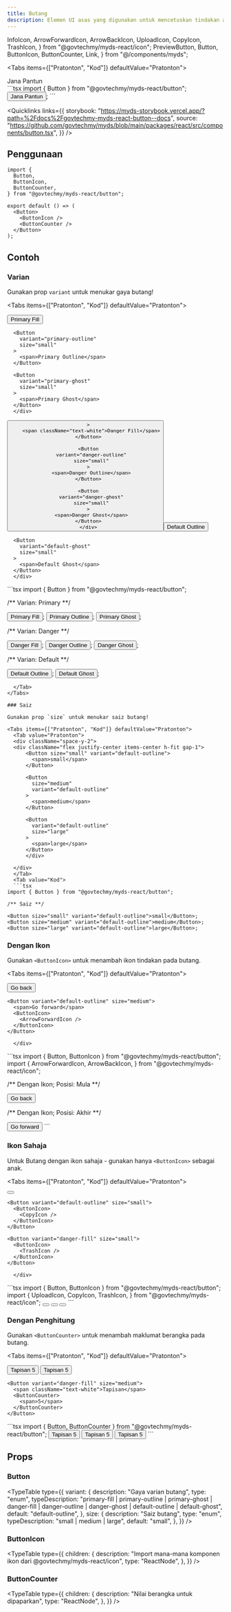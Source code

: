 ```yaml
---
title: Butang
description: Elemen UI asas yang digunakan untuk mencetuskan tindakan atau acara. Ia memastikan konsistensi, kebolehcapaian, dan panggilan tindakan yang jelas.
---
```


  InfoIcon,
  ArrowForwardIcon,
  ArrowBackIcon,
  UploadIcon,
  CopyIcon,
  TrashIcon,
} from "@govtechmy/myds-react/icon";
  PreviewButton,
  Button,
  ButtonIcon,
  ButtonCounter,
  Link,
} from "@/components/myds";

<Tabs items={["Pratonton", "Kod"]} defaultValue="Pratonton">
  <Tab value="Pratonton">
  <div className="flex justify-center">
      <PreviewButton
        variant="primary-fill"
        size="small"
        pantun="Berjalan-jalan ke kota tua, Membeli kuih di pasar pagi. Membuka jalan menuju dunia, 'Button' ditekan dengan jari. -- Copilot"
      >
        <span className="text-white">Jana Pantun</span>
      </PreviewButton>
      </div>
  </Tab>
  <Tab value="Kod">
  ```tsx 
import { Button } from "@govtechmy/myds-react/button";

<Button variant="primary-fill" size="small" onClick={...}>
  Jana Pantun
</Button>;
```
  </Tab>
</Tabs>

<Quicklinks
  links={{
    storybook:
      "https://myds-storybook.vercel.app/?path=%2Fdocs%2Fgovtechmy-myds-react-button--docs",
    source:
      "https://github.com/govtechmy/myds/blob/main/packages/react/src/components/button.tsx",
  }}
/>

## Penggunaan

```tsx copy
import {
  Button,
  ButtonIcon,
  ButtonCounter,
} from "@govtechmy/myds-react/button";
```

```tsx copy
export default () => (
  <Button>
    <ButtonIcon />
    <ButtonCounter />
  </Button>
);
```

## Contoh

### Varian

Gunakan prop `variant` untuk menukar gaya butang!

<Tabs items={["Pratonton", "Kod"]} defaultValue="Pratonton">
  <Tab value="Pratonton">
  <div className="space-y-2">
  <div className="flex justify-center items-center h-fit gap-1">
      <Button
        variant="primary-fill"
        size="small"
      >
        <span className="text-white">Primary Fill</span>
      </Button>

      <Button
        variant="primary-outline"
        size="small"
      >
        <span>Primary Outline</span>
      </Button>

      <Button
        variant="primary-ghost"
        size="small"
      >
        <span>Primary Ghost</span>
      </Button>
      </div>

  <div className="flex justify-center items-center h-fit gap-1">
      <Button
        variant="danger-fill"
        size="small"
    
      >
        <span className="text-white">Danger Fill</span>
      </Button>

      <Button
        variant="danger-outline"
        size="small"
      >
        <span>Danger Outline</span>
      </Button>

      <Button
        variant="danger-ghost"
        size="small"
      >
        <span>Danger Ghost</span>
      </Button>
      </div>

  <div className="flex justify-center items-center h-fit gap-1">
      <Button
        variant="default-outline"
        size="small"
      >
        <span>Default Outline</span>
      </Button>

      <Button
        variant="default-ghost"
        size="small"
      >
        <span>Default Ghost</span>
      </Button>
      </div>

  </div>
  </Tab>
  <Tab value="Kod">
  ```tsx 
import { Button } from "@govtechmy/myds-react/button";

/** Varian: Primary **/

<Button variant="primary-fill">Primary Fill</Button>;
<Button variant="primary-outline">Primary Outline</Button>;
<Button variant="primary-ghost">Primary Ghost</Button>;

/** Varian: Danger **/

<Button variant="danger-fill">Danger Fill</Button>;
<Button variant="danger-outline">Danger Outline</Button>;
<Button variant="danger-ghost">Danger Ghost</Button>;

/** Varian: Default **/

<Button variant="default-outline">Default Outline</Button>;
<Button variant="default-ghost">Default Ghost</Button>;
```
  </Tab>
</Tabs>

### Saiz

Gunakan prop `size` untuk menukar saiz butang!

<Tabs items={["Pratonton", "Kod"]} defaultValue="Pratonton">
  <Tab value="Pratonton">
  <div className="space-y-2">
  <div className="flex justify-center items-center h-fit gap-1">
      <Button size="small" variant="default-outline">
        <span>small</span>
      </Button>

      <Button
        size="medium"
        variant="default-outline"
      >
        <span>medium</span>
      </Button>

      <Button
        variant="default-outline"
        size="large"
      >
        <span>large</span>
      </Button>
      </div>

  </div>
  </Tab>
  <Tab value="Kod">
  ```tsx 
import { Button } from "@govtechmy/myds-react/button";

/** Saiz **/

<Button size="small" variant="default-outline">small</Button>;
<Button size="medium" variant="default-outline">medium</Button>;
<Button size="large" variant="default-outline">large</Button>;
```
  </Tab>
</Tabs>

### Dengan Ikon

Gunakan `<ButtonIcon>` untuk menambah ikon tindakan pada butang.

<Tabs items={["Pratonton", "Kod"]} defaultValue="Pratonton">
  <Tab value="Pratonton">
  <div className="space-y-2">
  <div className="flex justify-center items-center h-fit gap-1">
     <Button variant="default-outline" size="medium">
      <ButtonIcon>
        <ArrowBackIcon />
      </ButtonIcon>
      <span>Go back</span>
    </Button>
     
    <Button variant="default-outline" size="medium">
      <span>Go forward</span>
      <ButtonIcon>
        <ArrowForwardIcon />
      </ButtonIcon>
    </Button>

      </div>

  </div>
  </Tab>
  <Tab value="Kod">
```tsx 
import { Button, ButtonIcon } from "@govtechmy/myds-react/button";
import {
  ArrowForwardIcon,
  ArrowBackIcon,
} from "@govtechmy/myds-react/icon";

/** Dengan Ikon; Posisi: Mula **/

<Button variant="default-outline" size="medium">
  <ButtonIcon>
    <ArrowBackIcon />
  </ButtonIcon>
  <span>Go back</span>
</Button>

/** Dengan Ikon; Posisi: Akhir **/

<Button variant="default-outline" size="medium">
  <span>Go forward</span>
  <ButtonIcon>
    <ArrowForwardIcon />
  </ButtonIcon>
</Button>
```
  </Tab>
</Tabs>

### Ikon Sahaja

Untuk Butang dengan ikon sahaja - gunakan hanya `<ButtonIcon>` sebagai anak.

<Tabs items={["Pratonton", "Kod"]} defaultValue="Pratonton">
  <Tab value="Pratonton">
  <div className="flex justify-center items-center h-fit gap-1">
    <Button variant="primary-fill" size="small">
      <ButtonIcon>
        <UploadIcon />
      </ButtonIcon>
    </Button>

    <Button variant="default-outline" size="small">
      <ButtonIcon>
        <CopyIcon />
      </ButtonIcon>
    </Button>

    <Button variant="danger-fill" size="small">
      <ButtonIcon>
        <TrashIcon />
      </ButtonIcon>
    </Button>

      </div>

  </Tab>
  <Tab value="Kod">
```tsx 
import { Button, ButtonIcon } from "@govtechmy/myds-react/button";
import {
  UploadIcon,
  CopyIcon,
  TrashIcon,
} from "@govtechmy/myds-react/icon";

<Button variant="primary-fill" size="small">
  <ButtonIcon>
    <UploadIcon />
  </ButtonIcon>
</Button>

<Button variant="default-outline" size="small">
  <ButtonIcon>
    <CopyIcon />
  </ButtonIcon>
</Button>

<Button variant="danger-fill" size="small">
  <ButtonIcon>
    <TrashIcon />
  </ButtonIcon>
</Button>
```
  </Tab>
</Tabs>

### Dengan Penghitung

Gunakan `<ButtonCounter>` untuk menambah maklumat berangka pada butang.

<Tabs items={["Pratonton", "Kod"]} defaultValue="Pratonton">
  <Tab value="Pratonton">
  <div className="space-y-2">
  <div className="flex justify-center items-center h-fit gap-1">
     <Button variant="primary-fill" size="medium">
      <span className="text-white">Tapisan</span>
      <ButtonCounter>
        5
      </ButtonCounter>
    </Button>
    <Button variant="default-outline" size="medium">
      <span>Tapisan</span>
      <ButtonCounter>
        <span className="text-white">5</span>
      </ButtonCounter>
    </Button>

    <Button variant="danger-fill" size="medium">
      <span className="text-white">Tapisan</span>
      <ButtonCounter>
        <span>5</span>
      </ButtonCounter>
    </Button>

  </div>

  </div>
  </Tab>
  <Tab value="Kod">
```tsx
import { Button, ButtonCounter } from "@govtechmy/myds-react/button";

<Button variant="primary-fill" size="medium">
  Tapisan
  <ButtonCounter>5</ButtonCounter>
</Button>

<Button variant="default-outline" size="medium">
  Tapisan
  <ButtonCounter>5</ButtonCounter>
</Button>

<Button variant="danger-fill" size="medium">
  Tapisan
  <ButtonCounter>5</ButtonCounter>
</Button>
```

  </Tab>
</Tabs>

## Props

### Button

<TypeTable
  type={{
    variant: {
      description: "Gaya varian butang",
      type: "enum",
      typeDescription:
        "primary-fill | primary-outline | primary-ghost | danger-fill | danger-outline | danger-ghost | default-outline | default-ghost",
      default: "default-outline",
    },
    size: {
      description: "Saiz butang",
      type: "enum",
      typeDescription: "small | medium | large",
      default: "small",
    },
  }}
/>

### ButtonIcon

<TypeTable
  type={{
    children: {
      description:
        "Import mana-mana komponen ikon dari @govtechmy/myds-react/icon",
      type: "ReactNode",
    },
  }}
/>

### ButtonCounter

<TypeTable
  type={{
    children: {
      description: "Nilai berangka untuk dipaparkan",
      type: "ReactNode",
    },
  }}
/>
